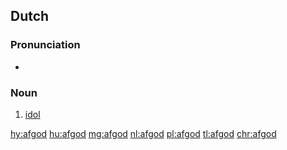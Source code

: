 ==Dutch==
{{wikipedia|lang=nl}}

===Pronunciation===
*{{audio|Nl-afgod.ogg|audio}}

===Noun===
{{nl-noun|m|-:en|afgodje}}

# [[idol]]

[[hy:afgod]]
[[hu:afgod]]
[[mg:afgod]]
[[nl:afgod]]
[[pl:afgod]]
[[tl:afgod]]
[[chr:afgod]]